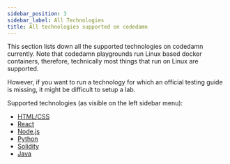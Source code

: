 ```yaml
---
sidebar_position: 3
sidebar_label: All Technologies
title: All technologies supported on codedamn
---
```


This section lists down all the supported technologies on codedamn currently. Note that codedamn playgrounds run Linux based docker containers, therefore, technically most things that run on Linux are supported.

However, if you want to run a technology for which an official testing guide is missing, it might be difficult to setup a lab.

Supported technologies (as visible on the left sidebar menu):

-   [HTML/CSS](/docs/technologies/html-css)
-   [React](/docs/technologies/react)
-   [Node.js](/docs/technologies/node)
-   [Python](/docs/technologies/python-pytest)
-   [Solidity](/docs/technologies/solidity-hardhat)
-   [Java](/docs/technologies/java-junit)
